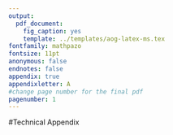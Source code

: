 ```yaml
---
output:
  pdf_document:
    fig_caption: yes
    template: ../templates/aog-latex-ms.tex
fontfamily: mathpazo
fontsize: 11pt
anonymous: false
endnotes: false
appendix: true
appendixletter: A
#change page number for the final pdf
pagenumber: 1
---
```


#Technical Appendix